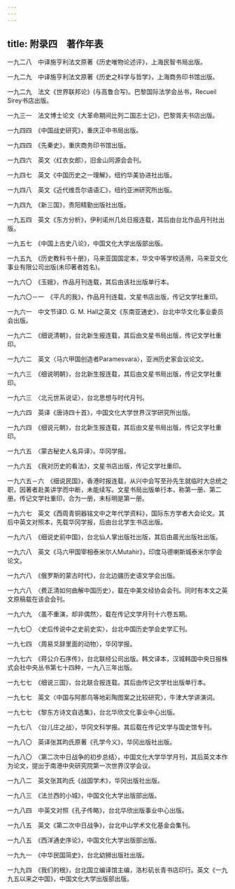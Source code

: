 ```yaml
---
---
---
```

title: 附录四　著作年表
---



一九二八　中译施亨利法文原著《历史唯物论述评》，上海民智书局出版。

一九二九　中译施亨利法文原著《历史之科学与哲学》，上海商务印书馆出版。

一九二九　法文《世界联邦论》(与高鲁合写)。巴黎国际法学会丛书，Recueil Sirey书店出版。

一九三一　法文博士论文《大革命期间比列二国志士记》，巴黎胥夫书店出版。

一九四四　《中国战史研究》，重庆正中书局出版。

一九四四　《先秦史》，重庆商务印书馆出版。

一九四六　英文〈红衣女郎〉，旧金山同源会会刊。

一九四七　英文《中国历史之一理解》，纽约华美协进社出版。

一九四八　英文《近代维吾尔语语汇》，纽约亚洲研究所出版。

一九四九　《新三国》，贵阳精勤出版社出版。

一九五四　英文《东方分析》，伊利诺州几处日报连载，其后由台北作品月刊社出版。

一九五七　《中国上古史八论》，中国文化大学出版部出版。

一九五九　《历史教科书十册》，马来亚国国定本，华文中等学校适用，马来亚文化事业有限公司出版(未印著者姓名)。

一九六〇　《玉娥》，作品月刊连载，其后由该社出版单行本。

一九六〇－一　《平凡的我》，作品月刊连载，文星书店出版，传记文学社重印。

一九六一　中文节译D. G. M. Hall之英文《东南亚通史》，台北中华文化事业委员会出版。

一九六二　《细说清朝》，台北新生报连载，其后由文星书局出版，传记文学社重印。

一九六二　英文〈马六甲国创造者Paramesvara〉，亚洲历史家会议论文。

一九六三　《细说明朝》，台北新生报连载，其后由文星书局出版，传记文学社重印。

一九六三　〈北元世系说证〉，台北思想与时代月刊。

一九六四　英译《唐诗四十首》，中国文化大学世界汉学研究所出版。

一九六四　《细说元朝》，台北新生报连载，其后由文星书局出版，传记文学社重印。

一九六五　〈蒙古秘史人名异译〉。华冈学报。

一九六五　《我对历史的看法》，文星书店出版，传记文学社重印。

一九六五－六　《细说民国》，香港时报连载，从兴中会写至孙先生就临时大总统之职，因著者赴美讲学而中断，未能续写。文星书局出版单行本，称第一册、第二册。传记文学社重印，合为一册，未标明是第一册。

一九六七　英文《西周青铜器铭文中之年代学资料》，国际东方学者大会论文。其后中英文对照本，先载华冈学报，后由台北学生书店出版。

一九六八　《细说史前中国》，台北仙人掌出版社出版，其后由晨光出版社出版。

一九六八　英文《马六甲国宰相泰米尔人Mutahir》，印度马德喇斯城泰米尔学会论文。

一九六八　《俄罗斯的蒙古时代》，台北边疆历史语文学会出版。

一九六八　〈费正清如何曲解中国历史〉，载在中美文经协会会刊。同时有本文之英文原稿载在该会会刊。

一九六九　〈虽不重演，却非偶然〉，载在传记文学月刊十六卷五期。

一九七〇　〈史后传说中之史前史实〉，台北中国历史学会史学汇刊。

一九七四　〈周易爻辞里面的动物〉，华冈学报。

一九七六　《蒋公介石序传》，台北联经公司出版。韩文译本，汉城韩国中央日报株式会社中央丛书第七十四种，一九八三年出版。

一九七七　《细说三国》，台北联合报连载。其后由传记文学社出版单行本。

一九七七　英文〈中国与阿那乌等地彩陶图案之比较研究〉，牛津大学讲演词。

一九七七　《黎东方诗文自选集》，台北华欣文化事业中心出版。

一九七八　〈台儿庄之战〉，华冈文科学报。其后载在传记文学与国史馆专刊。

一九八〇　英译张其昀氏原著《孔学今义》，华冈出版社出版。

一九八〇　〈第二次中日战争的初步总结〉，中国文化大学华学月刊，其后英文本作为论文，提出于南港中央研究院第一次世界汉学会议。

一九八二　英文张其昀氏《战国学术》，华冈出版社出版。

一九八三　《法兰西的小城》，中国文化大学出版部出版。

一九八四　中英文对照《孔子传略》，台北华欣出版事业中心出版。

一九八五　英文《第二次中日战争》，台北中山学术文化基金会集刊。

一九八五　《西洋通史序论》，中国文化大学出版部出版。

一九九一　《中华民国简史》，台北幼狮出版社出版。

一九九四　《我们的根》，台北国立编译馆主编，洛杉矶长青书店印行。英文《一九九五以来之中国》，中国文化大学出版部出版。